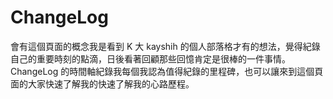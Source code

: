 
# ChangeLog

會有這個頁面的概念我是看到 K 大 kayshih 的個人部落格才有的想法，覺得紀錄自己的重要時刻的點滴，日後看著回顧那些回憶肯定是很棒的一件事情。
ChangeLog 的時間軸紀錄我每個我認為值得紀錄的里程碑，也可以讓來到這個頁面的大家快速了解我的快速了解我的心路歷程。

<TimeLine />
